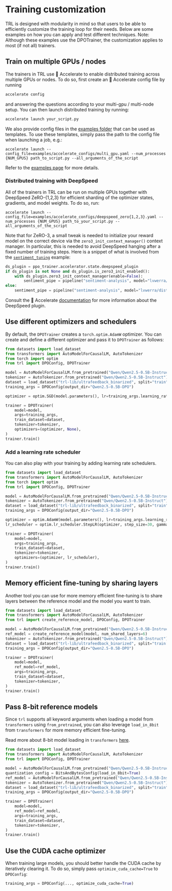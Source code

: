 # Training customization

TRL is designed with modularity in mind so that users to be able to efficiently customize the training loop for their needs. Below are some examples on how you can apply and test different techniques.  Note: Although these examples use the DPOTrainer, the customization applies to most (if not all) trainers.

## Train on multiple GPUs / nodes

The trainers in TRL use 🤗 Accelerate to enable distributed training across multiple GPUs or nodes. To do so, first create an 🤗 Accelerate config file by running

```bash
accelerate config
```

and answering the questions according to your multi-gpu / multi-node setup. You can then launch distributed training by running:

```bash
accelerate launch your_script.py
```

We also provide config files in the [examples folder](https://github.com/huggingface/trl/tree/main/examples/accelerate_configs) that can be used as templates. To use these templates, simply pass the path to the config file when launching a job, e.g.:

```shell
accelerate launch --config_file=examples/accelerate_configs/multi_gpu.yaml --num_processes {NUM_GPUS} path_to_script.py --all_arguments_of_the_script
```

Refer to the [examples page](https://github.com/huggingface/trl/tree/main/examples) for more details.

### Distributed training with DeepSpeed

All of the trainers in TRL can be run on multiple GPUs together with DeepSpeed ZeRO-{1,2,3} for efficient sharding of the optimizer states, gradients, and model weights. To do so, run:

```shell
accelerate launch --config_file=examples/accelerate_configs/deepspeed_zero{1,2,3}.yaml --num_processes {NUM_GPUS} path_to_your_script.py --all_arguments_of_the_script
```

Note that for ZeRO-3, a small tweak is needed to initialize your reward model on the correct device via the `zero3_init_context_manager()` context manager. In particular, this is needed to avoid DeepSpeed hanging after a fixed number of training steps. Here is a snippet of what is involved from the [`sentiment_tuning`](https://github.com/huggingface/trl/blob/main/examples/scripts/ppo.py) example:

```python
ds_plugin = ppo_trainer.accelerator.state.deepspeed_plugin
if ds_plugin is not None and ds_plugin.is_zero3_init_enabled():
    with ds_plugin.zero3_init_context_manager(enable=False):
        sentiment_pipe = pipeline("sentiment-analysis", model="lvwerra/distilbert-imdb", device=device)
else:
    sentiment_pipe = pipeline("sentiment-analysis", model="lvwerra/distilbert-imdb", device=device)
```

Consult the 🤗 Accelerate [documentation](https://huggingface.co/docs/accelerate/usage_guides/deepspeed) for more information about the DeepSpeed plugin.


## Use different optimizers and schedulers

By default, the `DPOTrainer` creates a `torch.optim.AdamW` optimizer. You can create and define a different optimizer and pass it to `DPOTrainer` as follows:

```python
from datasets import load_dataset
from transformers import AutoModelForCausalLM, AutoTokenizer
from torch import optim
from trl import DPOConfig, DPOTrainer

model = AutoModelForCausalLM.from_pretrained("Qwen/Qwen2.5-0.5B-Instruct")
tokenizer = AutoTokenizer.from_pretrained("Qwen/Qwen2.5-0.5B-Instruct")
dataset = load_dataset("trl-lib/ultrafeedback_binarized", split="train")
training_args = DPOConfig(output_dir="Qwen2.5-0.5B-DPO")

optimizer = optim.SGD(model.parameters(), lr=training_args.learning_rate)

trainer = DPOTrainer(
    model=model,
    args=training_args,
    train_dataset=dataset,
    tokenizer=tokenizer,
    optimizers=(optimizer, None),
)
trainer.train()
```

### Add a learning rate scheduler

You can also play with your training by adding learning rate schedulers.

```python
from datasets import load_dataset
from transformers import AutoModelForCausalLM, AutoTokenizer
from torch import optim
from trl import DPOConfig, DPOTrainer

model = AutoModelForCausalLM.from_pretrained("Qwen/Qwen2.5-0.5B-Instruct")
tokenizer = AutoTokenizer.from_pretrained("Qwen/Qwen2.5-0.5B-Instruct")
dataset = load_dataset("trl-lib/ultrafeedback_binarized", split="train")
training_args = DPOConfig(output_dir="Qwen2.5-0.5B-DPO")

optimizer = optim.AdamW(model.parameters(), lr=training_args.learning_rate)
lr_scheduler = optim.lr_scheduler.StepLR(optimizer, step_size=30, gamma=0.1)

trainer = DPOTrainer(
    model=model,
    args=training_args,
    train_dataset=dataset,
    tokenizer=tokenizer,
    optimizers=(optimizer, lr_scheduler),
)
trainer.train()
```

## Memory efficient fine-tuning by sharing layers

Another tool you can use for more memory efficient fine-tuning is to share layers between the reference model and the model you want to train.

```python
from datasets import load_dataset
from transformers import AutoModelForCausalLM, AutoTokenizer
from trl import create_reference_model, DPOConfig, DPOTrainer

model = AutoModelForCausalLM.from_pretrained("Qwen/Qwen2.5-0.5B-Instruct")
ref_model = create_reference_model(model, num_shared_layers=6)
tokenizer = AutoTokenizer.from_pretrained("Qwen/Qwen2.5-0.5B-Instruct")
dataset = load_dataset("trl-lib/ultrafeedback_binarized", split="train[:1%]")
training_args = DPOConfig(output_dir="Qwen2.5-0.5B-DPO")

trainer = DPOTrainer(
    model=model,
    ref_model=ref_model,
    args=training_args,
    train_dataset=dataset,
    tokenizer=tokenizer,
)
trainer.train()
```

## Pass 8-bit reference models 
 
Since `trl` supports all keyword arguments when loading a model from `transformers` using `from_pretrained`, you can also leverage `load_in_8bit` from `transformers` for more memory efficient fine-tuning.

Read more about 8-bit model loading in `transformers` [here](https://huggingface.co/docs/transformers/en/peft#load-in-8bit-or-4bit).

```python
from datasets import load_dataset
from transformers import AutoModelForCausalLM, AutoTokenizer
from trl import DPOConfig, DPOTrainer

model = AutoModelForCausalLM.from_pretrained("Qwen/Qwen2.5-0.5B-Instruct")
quantization_config = BitsAndBytesConfig(load_in_8bit=True)
ref_model = AutoModelForCausalLM.from_pretrained("Qwen/Qwen2.5-0.5B-Instruct", quantization_config= quantization_config)
tokenizer = AutoTokenizer.from_pretrained("Qwen/Qwen2.5-0.5B-Instruct")
dataset = load_dataset("trl-lib/ultrafeedback_binarized", split="train")
training_args = DPOConfig(output_dir="Qwen2.5-0.5B-DPO")

trainer = DPOTrainer(
    model=model,
    ref_model=ref_model,
    args=training_args,
    train_dataset=dataset,
    tokenizer=tokenizer,
)
trainer.train()
```

## Use the CUDA cache optimizer

When training large models, you should better handle the CUDA cache by iteratively clearing it. To do so, simply pass `optimize_cuda_cache=True` to `DPOConfig`:

```python
training_args = DPOConfig(..., optimize_cuda_cache=True)
```

